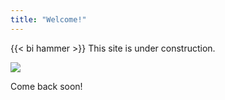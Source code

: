 ```yaml
---
title: "Welcome!"
---
```


{{< bi hammer >}} This site is under construction. 
 
![](./images/cone-orange.jpg)

Come back soon!
